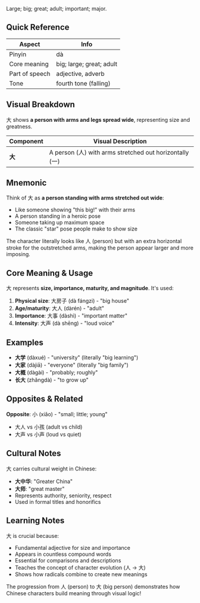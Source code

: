 Large; big; great; adult; important; major.

## Quick Reference

| Aspect        | Info               |
| ------------- | ------------------ |
| Pinyin        | dà                 |
| Core meaning  | big; large; great; adult |
| Part of speech| adjective, adverb  |
| Tone          | fourth tone (falling) |

## Visual Breakdown

大 shows **a person with arms and legs spread wide**, representing size and greatness.

| Component | Visual Description |
| --------- | ------------------ |
| **大**    | A person (人) with arms stretched out horizontally (一) |

## Mnemonic

Think of 大 as **a person standing with arms stretched out wide**:
- Like someone showing "this big!" with their arms
- A person standing in a heroic pose
- Someone taking up maximum space
- The classic "star" pose people make to show size

The character literally looks like 人 (person) but with an extra horizontal stroke for the outstretched arms, making the person appear larger and more imposing.

## Core Meaning & Usage

大 represents **size, importance, maturity, and magnitude**. It's used:

1. **Physical size**: 大房子 (dà fángzi) - "big house"
2. **Age/maturity**: 大人 (dàrén) - "adult"
3. **Importance**: 大事 (dàshì) - "important matter"
4. **Intensity**: 大声 (dà shēng) - "loud voice"

## Examples

- **大学** (dàxué) - "university" (literally "big learning")
- **大家** (dàjiā) - "everyone" (literally "big family")
- **大概** (dàgài) - "probably; roughly"
- **长大** (zhǎngdà) - "to grow up"

## Opposites & Related

**Opposite**: 小 (xiǎo) - "small; little; young"
- 大人 vs 小孩 (adult vs child)
- 大声 vs 小声 (loud vs quiet)

## Cultural Notes

大 carries cultural weight in Chinese:
- **大中华**: "Greater China" 
- **大师**: "great master"
- Represents authority, seniority, respect
- Used in formal titles and honorifics

## Learning Notes

大 is crucial because:
- Fundamental adjective for size and importance
- Appears in countless compound words
- Essential for comparisons and descriptions
- Teaches the concept of character evolution (人 → 大)
- Shows how radicals combine to create new meanings

The progression from 人 (person) to 大 (big person) demonstrates how Chinese characters build meaning through visual logic!

